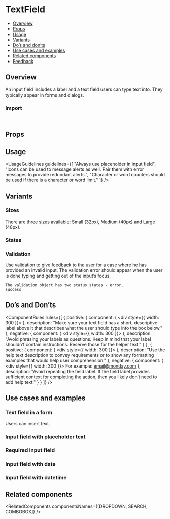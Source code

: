 
<Meta of={TextFieldStories} />

# TextField

- [Overview](#overview)
- [Props](#props)
- [Usage](#usage)
- [Variants](#variants)
- [Do’s and don’ts](#dos-and-donts)
- [Use cases and examples](#use-cases-and-examples)
- [Related components](#related-components)
- [Feedback](#feedback)

## Overview

An input field includes a label and a text field users can type text into. They typically appear in forms and dialogs.

<Canvas of={TextFieldStories.Overview} />

### Import

```js
import { TextField } from "@vibe/core";
```

## Props

<PropsTable />

## Usage

<UsageGuidelines
  guidelines={[
    "Always use placeholder in input field",
    "Icons can be used to message alerts as well. Pair them with error messages to provide redundant alerts.",
    "Character or word counters should be used if there is a character or word limit."
  ]}
/>

## Variants

### Sizes

There are three sizes available: Small (32px), Medium (40px) and Large (48px).

<Canvas of={TextFieldStories.Sizes} />

### States

<Canvas of={TextFieldStories.States} />

### Validation

Use validation to give feedback to the user for a case where he has provided an invalid input. The validation error should appear when the user is done typing and getting out of the input’s focus.

<code>The validation object has two status states - error, success</code>

<Canvas of={TextFieldStories.Validation} />

## Do’s and Don’ts

<ComponentRules
  rules={[
    {
      positive: {
        component: (
          <div style={{ width: 300 }}>
            <TextField title="Email" placeholder="email@monday.com" size="medium" />
          </div>
        ),
        description:
          "Make sure your text field has a short, descriptive label above it that describes what the user should type into the box below."
      },
      negative: {
        component: (
          <div style={{ width: 300 }}>
            <TextField title="What is your email address?" placeholder="email@monday.com" size="medium" />
          </div>
        ),
        description:
          "Avoid phrasing your labels as questions. Keep in mind that your label shouldn’t contain instructions. Reserve those for the helper text."
      }
    },
    {
      positive: {
        component: (
          <div style={{ width: 300 }}>
            <TextField title="Email" placeholder="email@monday.com" size="medium" />
          </div>
        ),
        description:
          "Use the help text description to convey requirements or to show any formatting examples that would help user comprehension."
      },
      negative: {
        component: (
          <div style={{ width: 300 }}>
            <TextField title="Email" placeholder="email@monday.com" size="medium" />
            For example: email@monday.com
          </div>
        ),
        description:
          "Avoid repeating the field label. If the field label provides sufficient context for completing the action, then you likely don’t need to add help text."
      }
    }
  ]}
/>

## Use cases and examples

### Text field in a form

Users can insert text.

<Canvas of={TextFieldStories.TextFieldInAForm} />

### Input field with placeholder text

<Canvas of={TextFieldStories.InputFieldWithPlaceholderText} />

### Required input field

<Canvas of={TextFieldStories.RequiredInputField} />

### Input field with date

<Canvas of={TextFieldStories.InputFieldWithDate} />

### Input field with datetime

<Canvas of={TextFieldStories.InputFieldWithDateAndTime} />

## Related components

<RelatedComponents componentsNames={[DROPDOWN, SEARCH, COMBOBOX]} />

